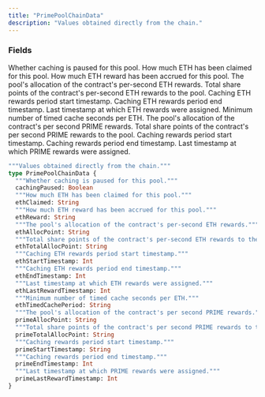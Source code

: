 ```yaml
---
title: "PrimePoolChainData"
description: "Values obtained directly from the chain."
---
```


### Fields

<ResponseField name="cachingPaused" type="Boolean">
  Whether caching is paused for this pool.
</ResponseField>

<ResponseField name="ethClaimed" type="String">
  How much ETH has been claimed for this pool.
</ResponseField>

<ResponseField name="ethReward" type="String">
  How much ETH reward has been accrued for this pool.
</ResponseField>

<ResponseField name="ethAllocPoint" type="String">
  The pool&#39;s allocation of the contract&#39;s per-second ETH rewards.
</ResponseField>

<ResponseField name="ethTotalAllocPoint" type="String">
  Total share points of the contract&#39;s per-second ETH rewards to the pool.
</ResponseField>

<ResponseField name="ethStartTimestamp" type="Int">
  Caching ETH rewards period start timestamp.
</ResponseField>

<ResponseField name="ethEndTimestamp" type="Int">
  Caching ETH rewards period end timestamp.
</ResponseField>

<ResponseField name="ethLastRewardTimestamp" type="Int">
  Last timestamp at which ETH rewards were assigned.
</ResponseField>

<ResponseField name="ethTimedCachePeriod" type="String">
  Minimum number of timed cache seconds per ETH.
</ResponseField>

<ResponseField name="primeAllocPoint" type="String">
  The pool&#39;s allocation of the contract&#39;s per second PRIME rewards.
</ResponseField>

<ResponseField name="primeTotalAllocPoint" type="String">
  Total share points of the contract&#39;s per second PRIME rewards to the pool.
</ResponseField>

<ResponseField name="primeStartTimestamp" type="String">
  Caching rewards period start timestamp.
</ResponseField>

<ResponseField name="primeEndTimestamp" type="Int">
  Caching rewards period end timestamp.
</ResponseField>

<ResponseField name="primeLastRewardTimestamp" type="Int">
  Last timestamp at which PRIME rewards were assigned.
</ResponseField>


```graphql PrimePoolChainData
"""Values obtained directly from the chain."""
type PrimePoolChainData {
  """Whether caching is paused for this pool."""
  cachingPaused: Boolean
  """How much ETH has been claimed for this pool."""
  ethClaimed: String
  """How much ETH reward has been accrued for this pool."""
  ethReward: String
  """The pool's allocation of the contract's per-second ETH rewards."""
  ethAllocPoint: String
  """Total share points of the contract's per-second ETH rewards to the pool."""
  ethTotalAllocPoint: String
  """Caching ETH rewards period start timestamp."""
  ethStartTimestamp: Int
  """Caching ETH rewards period end timestamp."""
  ethEndTimestamp: Int
  """Last timestamp at which ETH rewards were assigned."""
  ethLastRewardTimestamp: Int
  """Minimum number of timed cache seconds per ETH."""
  ethTimedCachePeriod: String
  """The pool's allocation of the contract's per second PRIME rewards."""
  primeAllocPoint: String
  """Total share points of the contract's per second PRIME rewards to the pool."""
  primeTotalAllocPoint: String
  """Caching rewards period start timestamp."""
  primeStartTimestamp: String
  """Caching rewards period end timestamp."""
  primeEndTimestamp: Int
  """Last timestamp at which PRIME rewards were assigned."""
  primeLastRewardTimestamp: Int
}
```
